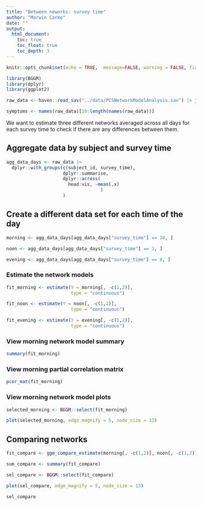 ```yaml
---
title: "Between neworks: survey time"
author: "Marwin Carmo"
date: ""
output:
  html_document:
    toc: true
    toc_float: true
    toc_depth: 3
---
```



```r
knitr::opts_chunk$set(echo = TRUE,  message=FALSE, warning = FALSE, fig.width = 12, fig.height = 12)

library(BGGM)
library(dplyr)
library(ggplot2)
```


```r
raw_data <- haven::read_sav("../data/PCSNetworkModelAnalysis.sav") |> janitor::clean_names()

symptoms <- names(raw_data)[19:length(names(raw_data))]
```


We want to estimate three different networks averaged across all days for each survey time to check if there are any differences between them.

## Aggregate data by subject and survey time

```r
agg_data_days <- raw_data |> 
  dplyr::with_groups(c(subject_id, survey_time),
                     dplyr::summarise,
                     dplyr::across(
                       head:vis, ~mean(.x)
                                   )
                     )
```

## Create a different data set for each time of the day

```r
morning <- agg_data_days[agg_data_days["survey_time"] == 10, ]

noon <- agg_data_days[agg_data_days["survey_time"] == 3, ]

evening <- agg_data_days[agg_data_days["survey_time"] == 8, ]
```

### Estimate the network models

```r
fit_morning <- estimate(Y = morning[, -c(1,2)],
                        type = "continuous") 

fit_noon <- estimate(Y = noon[, -c(1,2)],
                        type = "continuous") 

fit_evening <- estimate(Y = evening[, -c(1,2)],
                        type = "continuous") 
```

### View morning network model summary

```r
summary(fit_morning)
```

### View morning partial correlation matrix

```r
pcor_mat(fit_morning)
```

### View morning network model plots

```r
selected_morning <- BGGM::select(fit_morning)
```

```r
plot(selected_morning, edge_magnify = 5, node_size = 13)
```


## Comparing networks

```r
fit_compare <- ggm_compare_estimate(morning[, -c(1,2)], noon[, -c(1,2)], evening[, -c(1,2)])

sum_compare <- summary(fit_compare)

sel_compare <- BGGM::select(fit_compare)

plot(sel_compare, edge_magnify = 5, node_size = 13)
```

```r
sel_compare
```

